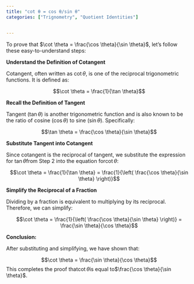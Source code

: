 ```yaml
---
title: "cot θ = cos θ/sin θ"
categories: ["Trignometry", "Quotient Identities"]


---
```




To prove that $\cot \theta = \frac{\cos \theta}{\sin \theta}$, let's follow these easy-to-understand steps:

**Understand the Definition of Cotangent**

Cotangent, often written as $\cot \theta$, is one of the reciprocal trigonometric functions. It is defined as:

$$\cot \theta = \frac{1}{\tan \theta}$$

**Recall the Definition of Tangent**

Tangent ($\tan \theta$) is another trigonometric function and is also known to be the ratio of cosine ($\cos \theta$) to sine ($\sin \theta$). Specifically:

$$\tan \theta = \frac{\cos \theta}{\sin \theta}$$

**Substitute Tangent into Cotangent**

Since cotangent is the reciprocal of tangent, we substitute the expression for $\tan \theta$from Step 2 into the equation for$\cot \theta$:

$$\cot \theta = \frac{1}{\tan \theta} = \frac{1}{\left( \frac{\cos \theta}{\sin \theta} \right)}$$

**Simplify the Reciprocal of a Fraction**

Dividing by a fraction is equivalent to multiplying by its reciprocal. Therefore, we can simplify:

$$\cot \theta = \frac{1}{\left( \frac{\cos \theta}{\sin \theta} \right)} = \frac{\sin \theta}{\cos \theta}$$

**Conclusion:**

After substituting and simplifying, we have shown that:

$$\cot \theta = \frac{\sin \theta}{\cos \theta}$$This completes the proof that$\cot \theta$is equal to$\frac{\cos \theta}{\sin \theta}$.